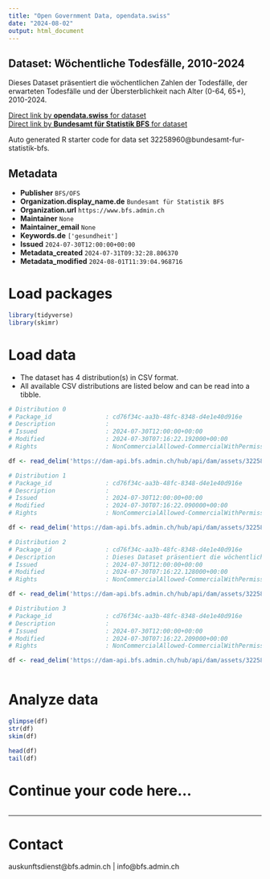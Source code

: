 ```yaml
---
title: "Open Government Data, opendata.swiss"
date: "2024-08-02"
output: html_document
---
```


## Dataset: Wöchentliche Todesfälle, 2010-2024

Dieses Dataset präsentiert die wöchentlichen Zahlen der Todesfälle, der erwarteten Todesfälle und der Übersterblichkeit nach Alter (0-64, 65+), 2010-2024.

[Direct link by **opendata.swiss** for dataset](https://opendata.swiss/de/dataset/wochentliche-todesfalle-2010-2024)<br>
[Direct link by **Bundesamt für Statistik BFS** for dataset](https://www.bfs.admin.ch/asset/de/ts-d-14.03.04.03-wr)

Auto generated R starter code for data set 32258960@bundesamt-fur-statistik-bfs.

## Metadata

- **Publisher** `BFS/OFS`
- **Organization.display_name.de** `Bundesamt für Statistik BFS`
- **Organization.url** `https://www.bfs.admin.ch`
- **Maintainer** `None`
- **Maintainer_email** `None`
- **Keywords.de** `['gesundheit']`
- **Issued** `2024-07-30T12:00:00+00:00`
- **Metadata_created** `2024-07-31T09:32:28.806370`
- **Metadata_modified** `2024-08-01T11:39:04.968716`


# Load packages

```r

library(tidyverse)
library(skimr)

```

# Load data

-   The dataset has 4 distribution(s) in CSV format.
-   All available CSV distributions are listed below and can be read into a tibble.

```r

# Distribution 0
# Package_id               : cd76f34c-aa3b-48fc-8348-d4e1e40d916e
# Description              : 
# Issued                   : 2024-07-30T12:00:00+00:00
# Modified                 : 2024-07-30T07:16:22.192000+00:00
# Rights                   : NonCommercialAllowed-CommercialWithPermission-ReferenceRequired

df <- read_delim('https://dam-api.bfs.admin.ch/hub/api/dam/assets/32258976/master')

# Distribution 1
# Package_id               : cd76f34c-aa3b-48fc-8348-d4e1e40d916e
# Description              : 
# Issued                   : 2024-07-30T12:00:00+00:00
# Modified                 : 2024-07-30T07:16:22.090000+00:00
# Rights                   : NonCommercialAllowed-CommercialWithPermission-ReferenceRequired

df <- read_delim('https://dam-api.bfs.admin.ch/hub/api/dam/assets/32258971/master')

# Distribution 2
# Package_id               : cd76f34c-aa3b-48fc-8348-d4e1e40d916e
# Description              : Dieses Dataset präsentiert die wöchentlichen Zahlen der Todesfälle, der erwarteten Todesfälle und der Übersterblichkeit nach Alter (0-64, 65+), 2010-2024.
# Issued                   : 2024-07-30T12:00:00+00:00
# Modified                 : 2024-07-30T07:16:22.128000+00:00
# Rights                   : NonCommercialAllowed-CommercialWithPermission-ReferenceRequired

df <- read_delim('https://dam-api.bfs.admin.ch/hub/api/dam/assets/32258965/master')

# Distribution 3
# Package_id               : cd76f34c-aa3b-48fc-8348-d4e1e40d916e
# Description              : 
# Issued                   : 2024-07-30T12:00:00+00:00
# Modified                 : 2024-07-30T07:16:22.209000+00:00
# Rights                   : NonCommercialAllowed-CommercialWithPermission-ReferenceRequired

df <- read_delim('https://dam-api.bfs.admin.ch/hub/api/dam/assets/32258979/master')



```

# Analyze data

```r

glimpse(df)
str(df)
skim(df)

head(df)
tail(df)

```

# Continue your code here...

```r

```

------------------------------------------------------------------------

# Contact

auskunftsdienst@bfs.admin.ch | info@bfs.admin.ch
